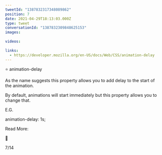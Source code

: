 ```yaml
---
tweetId: "1387832317348089862"
position: 7
date: 2021-04-29T18:13:03.000Z
type: tweet
conversationId: "1387832309848625153"
images:
  
videos:
  
links:
  - https://developer.mozilla.org/en-US/docs/Web/CSS/animation-delay
---
```

⭐ animation-delay

As the name suggests this property allows you to add delay to the start of the animation.

By default, animations will start immediately but this property allows you to change that.

E.G.

animation-delay: 1s;

Read More:

🔗 

7/14
